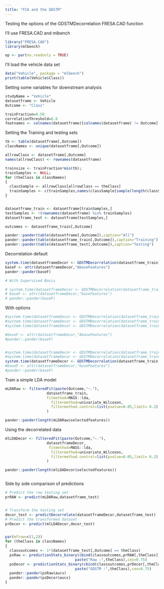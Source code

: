 ```yaml
---
title: "FCA and the GDSTM"
---
```


Testing the options of the GDSTMDecorrelation FRESA.CAD function

I'll use FRESA.CAD and mlbench

```r
library("FRESA.CAD")
library(mlbench)

op <- par(no.readonly = TRUE)

```

I'll load the vehicle data set

```r
data("Vehicle", package = "mlbench")
print(table(Vehicle$Class))
```

Setting some variables for downstream analysis

```r
studyName = "Vehicle"
datasetframe <- Vehicle
Outcome <- "Class"

trainFraction=0.50
correlationThreshold=0.8
featnames <- colnames(datasetframe)[colnames(datasetframe) != Outcome]

```

Setting the Training and testing sets

```r

tb <- table(datasetframe[,Outcome])
classNames <- unique(datasetframe[,Outcome])

allrowClass <- datasetframe[,Outcome]
names(allrowClass) <- rownames(datasetframe)

trainsize <- trainFraction*min(tb);
trainSamples <- NULL;
for (theClass in classNames)
{
  classSample <- allrowClass[allrowClass == theClass]
  trainSamples <- c(trainSamples,names(classSample[sample(length(classSample),trainsize)]))
}


datasetframe_train <- datasetframe[trainSamples,]
testSamples <- !(rownames(datasetframe) %in% trainSamples)
datasetframe_test <- datasetframe[testSamples,]

outcomes <- datasetframe_train[,Outcome]

pander::pander(table(datasetframe[,Outcome]),caption="All")
pander::pander(table(datasetframe_train[,Outcome]),caption="Training")
pander::pander(table(datasetframe_test[,Outcome]),caption="Testing")


```

Decorrelation default

```r


system.time(datasetframeDecor <- GDSTMDecorrelation(datasetframe_train))
baseF <- attr(datasetframeDecor,"AbaseFeatures")
pander::pander(baseF)

# With Supervised Basis

# system.time(datasetframeDecor <- GDSTMDecorrelation(datasetframe_train,Outcome=Outcome))
# baseF <- attr(datasetframeDecor,"baseFeatures")
# pander::pander(baseF)


```

With options

```r


#system.time(datasetframeDecor <- GDSTMDecorrelation(datasetframe_train,type="RLM",method="pearson"))
#system.time(datasetframeDecor <- GDSTMDecorrelation(datasetframe_train,method="spearman"))
#system.time(datasetframeDecor <- GDSTMDecorrelation(datasetframe_train,type="RLM",method="spearman"))

#baseF <- attr(datasetframeDecor,"AbaseFeatures")
#pander::pander(baseF)


#system.time(datasetframeDecor <- GDSTMDecorrelation(datasetframe_train,Outcome=Outcome,type="RLM",method="pearson"))
#system.time(datasetframeDecor <- GDSTMDecorrelation(datasetframe_train,Outcome=Outcome,method="spearman"))
system.time(datasetframeDecor <- GDSTMDecorrelation(datasetframe_train,Outcome=Outcome,type="RLM",method="spearman"))
#baseF <- attr(datasetframeDecor,"baseFeatures")
#pander::pander(baseF)


```

Train a simple LDA model

```r
mLDARaw <- filteredFit(paste(Outcome,"~."),
                   datasetframe_train,
                   fitmethod=MASS::lda,
                     filtermethod=univariate_Wilcoxon,
                     filtermethod.control=list(pvalue=0.05,limit= 0.2)
                   )

pander::pander(length(mLDARaw$selectedfeatures))

```

Using the decorrelated data

```r
mlLDADecor <- filteredFit(paste(Outcome,"~."),
                   datasetframeDecor,
                    fitmethod=MASS::lda,
                     filtermethod=univariate_Wilcoxon,
                     filtermethod.control=list(pvalue=0.05,limit= 0.2)
                   )

pander::pander(length(mlLDADecor$selectedfeatures))



```

Side by side comparison of predictions

```r

# Predict the raw testing set
prRAW <- predict(mLDARaw,datasetframe_test)


# Transform the testing set
decor_test <- predictDecorrelate(datasetframeDecor,datasetframe_test)
# Predict the transformed dataset
prDecor <- predict(mlLDADecor,decor_test)


par(mfrow=c(1,2))
for (theClass in classNames)
{
  classoutcomes <- 1*(datasetframe_test[,Outcome] == theClass)
  psRaw <- predictionStats_binary(cbind(classoutcomes,prRAW[,theClass]),
                                paste("Raw :",theClass),cex=0.75)
  psDecor <- predictionStats_binary(cbind(classoutcomes,prDecor[,theClass]),
                                paste("GDSTM :",theClass),cex=0.75)
  pander::pander(psRaw$aucs)
  pander::pander(psDecor$aucs)
}


```
